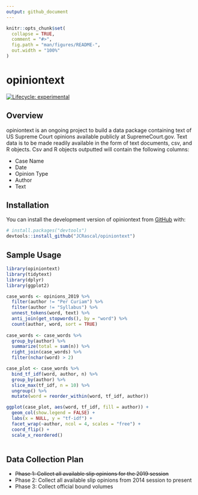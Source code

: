 ```yaml
---
output: github_document
---
```


<!-- README.md is generated from README.Rmd. Please edit that file -->

```r
knitr::opts_chunk$set(
  collapse = TRUE,
  comment = "#>",
  fig.path = "man/figures/README-",
  out.width = "100%"
)
```

# opiniontext

<!-- badges: start -->
[![Lifecycle: experimental](https://img.shields.io/badge/lifecycle-experimental-orange.svg)](https://www.tidyverse.org/lifecycle/#experimental)
<!-- badges: end -->

## Overview
opiniontext is an ongoing project to build a data package containing text of
US Supreme Court opinions available publicly at SupremeCourt.gov. Text data is
to be made readily available in the form of text documents, csv, and R objects.
Csv and R objects outputted will contain the following columns:

* Case Name
* Date
* Opinion Type
* Author
* Text

## Installation

You can install the development version of opiniontext from [GitHub](https://github.com/) with:

```r
# install.packages("devtools")
devtools::install_github("JCRascal/opiniontext")
```

## Sample Usage

```r
library(opiniontext)
library(tidytext)
library(dplyr)
library(ggplot2)

case_words <- opinions_2019 %>%
  filter(author != "Per Curiam") %>%
  filter(author != "Syllabus") %>%
  unnest_tokens(word, text) %>%
  anti_join(get_stopwords(), by = "word") %>%
  count(author, word, sort = TRUE)
  
case_words <- case_words %>%
  group_by(author) %>%
  summarize(total = sum(n)) %>%
  right_join(case_words) %>%
  filter(nchar(word) > 2)

case_plot <- case_words %>%
  bind_tf_idf(word, author, n) %>%
  group_by(author) %>%
  slice_max(tf_idf, n = 10) %>%
  ungroup() %>%
  mutate(word = reorder_within(word, tf_idf, author))

ggplot(case_plot, aes(word, tf_idf, fill = author)) +
  geom_col(show.legend = FALSE) +
  labs(x = NULL, y = "tf-idf") +
  facet_wrap(~author, ncol = 4, scales = "free") +
  coord_flip() +
  scale_x_reordered()
  
```

## Data Collection Plan

* ~~Phase 1: Collect all available slip opinions for the 2019 session~~
* Phase 2: Collect all available slip opinions from 2014 session to present
* Phase 3: Collect official bound volumes


